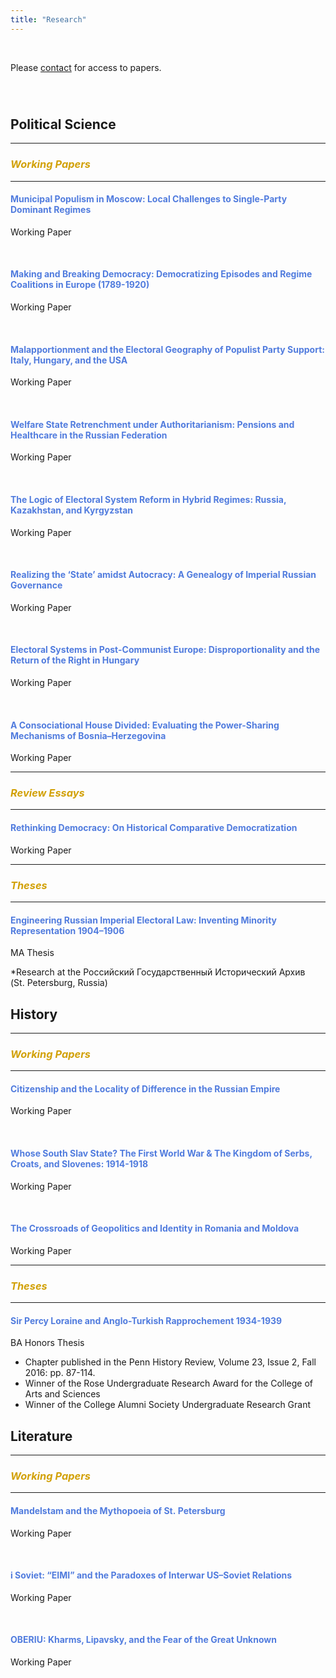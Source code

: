 ```yaml
---
title: "Research"
---
```


<br>

Please [contact](mailto:ojk@berkeley.edu) for access to papers.

<br>

# {.tabset .tabset-fade}

## Political Science

---

<font color="#d2a107"><h3>*Working Papers*</h3></font>

---

<font color="#517CDE">

#### __Municipal Populism in Moscow: Local Challenges to Single-Party Dominant Regimes__
</font>

Working Paper

<br>

<font color="#517CDE">

#### __Making and Breaking Democracy: Democratizing Episodes and Regime Coalitions in Europe (1789-1920)__
</font>

Working Paper

<br>

<font color="#517CDE">

#### __Malapportionment and the Electoral Geography of Populist Party Support: Italy, Hungary, and the USA__
</font>

Working Paper

<br>

<font color="#517CDE">

#### __Welfare State Retrenchment under Authoritarianism: Pensions and Healthcare in the Russian Federation__
</font>

Working Paper

<br>

<font color="#517CDE">

#### __The Logic of Electoral System Reform in Hybrid Regimes: Russia, Kazakhstan, and Kyrgyzstan__
</font>

Working Paper

<br>

<font color="#517CDE">

#### __Realizing the ‘State’ amidst Autocracy: A Genealogy of Imperial Russian Governance__
</font>

Working Paper

<br>

<font color="#517CDE">

#### __Electoral Systems in Post-Communist Europe: Disproportionality and the Return of the Right in Hungary__
</font>

Working Paper

<br>

<font color="#517CDE">

#### __A Consociational House Divided: Evaluating the Power-Sharing Mechanisms of Bosnia–Herzegovina__
</font>

Working Paper

---

<font color="#d2a107"><h3>*Review Essays*</h3></font>

---

<font color="#517CDE">

#### __Rethinking Democracy: On Historical Comparative Democratization__
</font>

Working Paper

---

<font color="#d2a107"><h3>*Theses*</h3></font>

---

<font color="#517CDE">

#### __Engineering Russian Imperial Electoral Law: Inventing Minority Representation 1904–1906__
</font>

MA Thesis

*Research at the Российский Государственный Исторический Архив (St. Petersburg, Russia)

## History

---

<font color="#d2a107"><h3>*Working Papers*</h3></font>

---

<font color="#517CDE">

#### __Citizenship and the Locality of Difference in the Russian Empire__
</font>

Working Paper

<br>

<font color="#517CDE">

#### __Whose South Slav State? The First World War & The Kingdom of Serbs, Croats, and Slovenes: 1914-1918__
</font>

Working Paper

<br>

<font color="#517CDE">

#### __The Crossroads of Geopolitics and Identity in Romania and Moldova__
</font>

Working Paper

---

<font color="#d2a107"><h3>*Theses*</h3></font>

---

<font color="#517CDE">

#### __Sir Percy Loraine and Anglo-Turkish Rapprochement 1934-1939__
</font>

BA Honors Thesis

* Chapter published in the Penn History Review, Volume 23, Issue 2, Fall 2016: pp. 87-114.
* Winner of the Rose Undergraduate Research Award for the College of Arts and Sciences
* Winner of the College Alumni Society Undergraduate Research Grant

## Literature

---

<font color="#d2a107"><h3>*Working Papers*</h3></font>

---

<font color="#517CDE">

#### __Mandelstam and the Mythopoeia of St. Petersburg__
</font>

Working Paper

<br>

<font color="#517CDE">

#### __i Soviet: “EIMI” and the Paradoxes of Interwar US–Soviet Relations__
</font>

Working Paper

<br>

<font color="#517CDE">

#### __OBERIU: Kharms, Lipavsky, and the Fear of the Great Unknown__
</font>

Working Paper

